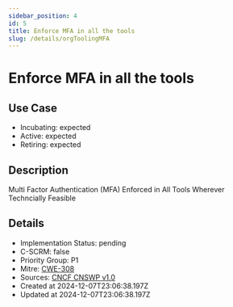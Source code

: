 ```yaml
---
sidebar_position: 4
id: 5
title: Enforce MFA in all the tools
slug: /details/orgToolingMFA
---
```


# Enforce MFA in all the tools

## Use Case
- Incubating: expected
- Active: expected
- Retiring: expected

## Description

Multi Factor Authentication (MFA) Enforced in All Tools Wherever Techncially Feasible

## Details
- Implementation Status: pending
- C-SCRM: false
- Priority Group: P1
- Mitre: [CWE-308](https://cwe.mitre.org/data/definitions/308.html)
- Sources: [CNCF CNSWP v1.0](https://github.com/cncf/tag-security/blob/main/security-whitepaper/v2/cloud-native-security-whitepaper.md)
- Created at 2024-12-07T23:06:38.197Z
- Updated at 2024-12-07T23:06:38.197Z

